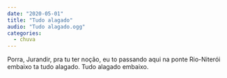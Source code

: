 ```yaml
---
date: "2020-05-01"
title: "Tudo alagado"
audio: "Tudo alagado.ogg"
categories:
  - chuva
---
```


<Transcription>
  Porra, Jurandir, pra tu ter noção, eu to passando aqui na ponte Rio-Niterói embaixo ta tudo alagado. Tudo alagado embaixo.
</Transcription>